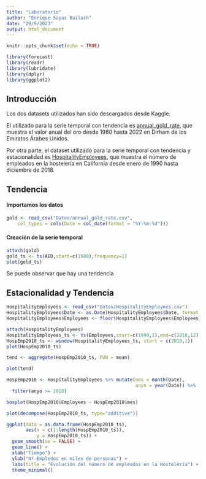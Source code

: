 ```yaml
---
title: "Laboratorio"
author: "Enrique Sayas Bailach"
date: "29/9/2023"
output: html_document
---
```


```r
knitr::opts_chunk$set(echo = TRUE)
```

```r
library(forecast)
library(readr)
library(lubridate)
library(dplyr)
library(ggplot2)
```

## Introducción

Los dos datasets utilizados han sido descargados desde Kaggle.

El utilizado para la serie temporal con tendencia es [annual_gold_rate](https://www.kaggle.com/datasets/hemil26/gold-rates-1985-jan-2022), que muestra el valor anual del oro desde 1980 hasta 2022 en Dirham de los Emiratos Árabes Unidos.

Por otra parte, el dataset utilizado para la serie temporal con tendencia y estacionalidad es [HospitalityEmployees](https://www.kaggle.com/datasets/gabrielsantello/hospitality-employees-time-series-dataset/data), que muestra el número de empleados en la hostelería en California desde enero de 1990 hasta diciembre de 2018.

## Tendencia

#### Importamos los datos

```r
gold <- read_csv("Datos/annual_gold_rate.csv", 
    col_types = cols(Date = col_date(format = "%Y-%m-%d")))
```

#### Creación de la serie temporal

```r
attach(gold)
gold_ts <- ts(AED,start=c(1980),frequency=1)
plot(gold_ts)
```

Se puede observar que hay una tendencia 

## Estacionalidad y Tendencia

```r
HospitalityEmployees <- read_csv("Datos/HospitalityEmployees.csv")
HospitalityEmployees$Date <- as.Date(HospitalityEmployees$Date, format = "%m/%d/%Y")
HospitalityEmployees$Employees <- floor(HospitalityEmployees$Employees)
```

```r
attach(HospitalityEmployees)
HospitalityEmployees_ts <- ts(Employees,start=c(1990,1),end=c(2018,12),frequency=12)
HospEmp2010_ts <- window(HospitalityEmployees_ts, start = c(2010,1))
plot(HospEmp2010_ts)
```

```r
tend <- aggregate(HospEmp2010_ts, FUN = mean)
```

```r
plot(tend)
```

```r
HospEmp2010 <- HospitalityEmployees %>% mutate(mes = month(Date),
                                               anyo = year(Date)) %>% 
  filter(anyo >= 2010)
```

```r
boxplot(HospEmp2010$Employees ~ HospEmp2010$mes)
```

```r
plot(decompose(HospEmp2010_ts, type="additive"))
```

```r
ggplot(data = as.data.frame(HospEmp2010_ts),
       aes(x = c(1:length(HospEmp2010_ts)),
           y = HospEmp2010_ts)) +
  geom_smooth(se = FALSE) +
  geom_line() +
  xlab("Tiempo") +
  ylab("Nº Empledos en miles de personas") +
  labs(title = "Evolución del número de empleados en la Hostelería") +
  theme_minimal()
```

